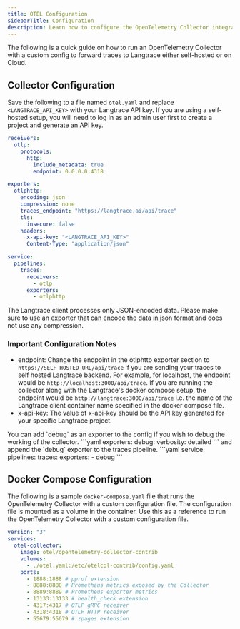 ```yaml
---
title: OTEL Configuration
sidebarTitle: Configuration
description: Learn how to configure the OpenTelemetry Collector integration.
---
```


The following is a quick guide on how to run an OpenTelemetry Collector with a custom config to forward traces to Langtrace either self-hosted or on Cloud.

## Collector Configuration

Save the following to a file named `otel.yaml` and replace `<LANGTRACE_API_KEY>` with your Langtrace API key.
If you are using a self-hosted setup, you will need to log in as an admin user first to create a project and generate an API key.

```yaml
receivers:
  otlp:
    protocols:
      http:
        include_metadata: true
        endpoint: 0.0.0.0:4318

exporters:
  otlphttp:
    encoding: json
    compression: none
    traces_endpoint: "https://langtrace.ai/api/trace"
    tls:
      insecure: false
    headers:
      x-api-key: "<LANGTRACE_API_KEY>"
      Content-Type: "application/json"

service:
  pipelines:
    traces:
      receivers:
        - otlp
      exporters:
        - otlphttp
```

<Note>
	The Langtrace client processes only JSON-encoded data. Please make sure to use
	an exporter that can encode the data in json format and does not use any
	compression.
</Note>

### Important Configuration Notes

- endpoint: Change the endpoint in the otlphttp exporter section to `https://SELF_HOSTED_URL/api/trace` if you are sending your traces to self hosted Langtrace backend. For example, for localhost, the endpoint would be `http://localhost:3000/api/trace`. If you are running the collector along with the Langtrace's docker compose setup, the endpoint would be `http://langtrace:3000/api/trace` i.e. the name of the Langtrace client container name specified in the docker compose file.
- x-api-key: The value of x-api-key should be the API key generated for your specific Langtrace project.

<Tip>
	You can add `debug` as an exporter to the config if you wish to debug the
	working of the collector.
  ```yaml
    exporters:
      debug:
        verbosity: detailed
  ```
  and append the `debug` exporter to the traces pipeline.
  ```yaml
    service:
      pipelines:
        traces:
          exporters:
            - debug
  ```
</Tip>

## Docker Compose Configuration

The following is a sample `docker-compose.yaml` file that runs the OpenTelemetry Collector with a custom configuration file. The configuration file is mounted as a volume in the container.
Use this as a reference to run the OpenTelemetry Collector with a custom configuration file.

```yaml
version: "3"
services:
  otel-collector:
    image: otel/opentelemetry-collector-contrib
    volumes:
      - ./otel.yaml:/etc/otelcol-contrib/config.yaml
    ports:
      - 1888:1888 # pprof extension
      - 8888:8888 # Prometheus metrics exposed by the Collector
      - 8889:8889 # Prometheus exporter metrics
      - 13133:13133 # health_check extension
      - 4317:4317 # OTLP gRPC receiver
      - 4318:4318 # OTLP HTTP receiver
      - 55679:55679 # zpages extension
```
